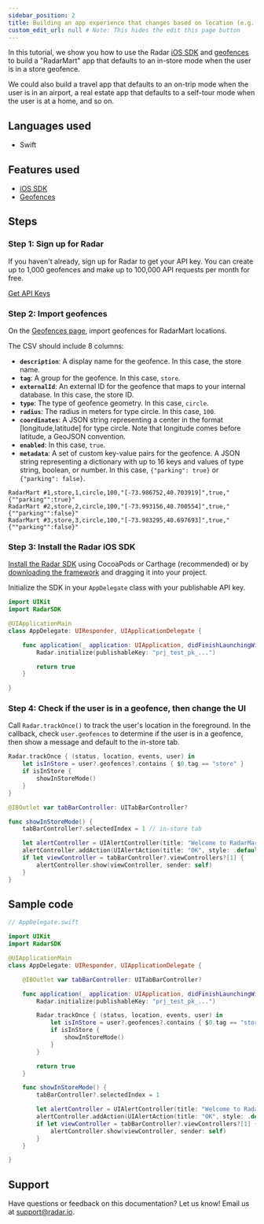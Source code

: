 ```yaml
---
sidebar_position: 2
title: Building an app experience that changes based on location (e.g., in-store mode)
custom_edit_url: null # Note: This hides the edit this page button
---
```


In this tutorial, we show you how to use the Radar [iOS SDK](/sdk) and [geofences](/geofences) to build a "RadarMart" app that defaults to an in-store mode when the user is in a store geofence.

We could also build a travel app that defaults to an on-trip mode when the user is in an airport, a real estate app that defaults to a self-tour mode when the user is at a home, and so on.

## Languages used

- Swift

## Features used

- [iOS SDK](/sdk/ios)
- [Geofences](/geofences)

## Steps

### Step 1: Sign up for Radar

If you haven't already, sign up for Radar to get your API key. You can create up to 1,000 geofences and make up to 100,000 API requests per month for free.

<a className="btn btn-large btn-primary" href="https://radar.io/signup">Get API Keys</a>

### Step 2: Import geofences

On the [Geofences page](https://radar.io/dashboard), import geofences for RadarMart locations.

The CSV should include 8 columns:

- **`description`**: A display name for the geofence. In this case, the store name.
- **`tag`**: A group for the geofence. In this case, `store`.
- **`externalId`**: An external ID for the geofence that maps to your internal database. In this case, the store ID.
- **`type`**: The type of geofence geometry. In this case, `circle`.
- **`radius`**: The radius in meters for type circle. In this case, `100`.
- **`coordinates`**: A JSON string representing a center in the format [longitude,latitude] for type circle. Note that longitude comes before latitude, a GeoJSON convention.
- **`enabled`**: In this case, `true`.
- **`metadata`**: A set of custom key-value pairs for the geofence. A JSON string representing a dictionary with up to 16 keys and values of type string, boolean, or number. In this case, `{"parking": true}` or `{"parking": false}`.

```csv
RadarMart #1,store,1,circle,100,"[-73.986752,40.703919]",true,"{""parking"":true}"
RadarMart #2,store,2,circle,100,"[-73.993156,40.700554]",true,"{""parking"":false}"
RadarMart #3,store,3,circle,100,"[-73.983295,40.697693]",true,"{""parking"":false}"
```

### Step 3: Install the Radar iOS SDK

[Install the Radar SDK](/sdk) using CocoaPods or Carthage (recommended) or by [downloading the framework](https://github.com/radarlabs/radar-sdk-ios/releases) and dragging it into your project.

Initialize the SDK in your `AppDelegate` class with your publishable API key.

```swift
import UIKit
import RadarSDK

@UIApplicationMain
class AppDelegate: UIResponder, UIApplicationDelegate {

    func application(_ application: UIApplication, didFinishLaunchingWithOptions launchOptions: [UIApplication.LaunchOptionsKey: Any]?) -> Bool {
        Radar.initialize(publishableKey: "prj_test_pk_...")

        return true
    }

}
```

### Step 4: Check if the user is in a geofence, then change the UI

Call `Radar.trackOnce()` to track the user's location in the foreground. In the callback, check `user.geofences` to determine if the user is in a geofence, then show a message and default to the in-store tab.

```swift
Radar.trackOnce { (status, location, events, user) in
    let isInStore = user?.geofences?.contains { $0.tag == "store" }
    if isInStore {
        showInStoreMode()
    }
}
```

```swift
@IBOutlet var tabBarController: UITabBarController?

func showInStoreMode() {
    tabBarController?.selectedIndex = 1 // in-store tab

    let alertController = UIAlertController(title: "Welcome to RadarMart!", message: nil, preferredStyle: .alert)
    alertController.addAction(UIAlertAction(title: "OK", style: .default, handler: nil))
    if let viewController = tabBarController?.viewControllers?[1] {
        alertController.show(viewController, sender: self)
    }
}
```

## Sample code

```swift
// AppDelegate.swift

import UIKit
import RadarSDK

@UIApplicationMain
class AppDelegate: UIResponder, UIApplicationDelegate {

    @IBOutlet var tabBarController: UITabBarController?

    func application(_ application: UIApplication, didFinishLaunchingWithOptions launchOptions: [UIApplication.LaunchOptionsKey: Any]?) -> Bool {
        Radar.initialize(publishableKey: "prj_test_pk_...")

        Radar.trackOnce { (status, location, events, user) in
            let isInStore = user?.geofences?.contains { $0.tag == "store" }
            if isInStore {
                showInStoreMode()
            }
        }

        return true
    }

    func showInStoreMode() {
        tabBarController?.selectedIndex = 1

        let alertController = UIAlertController(title: "Welcome to RadarMart!", message: nil, preferredStyle: .alert)
        alertController.addAction(UIAlertAction(title: "OK", style: .default, handler: nil))
        if let viewController = tabBarController?.viewControllers?[1] {
            alertController.show(viewController, sender: self)
        }
    }

}
```

## Support

Have questions or feedback on this documentation? Let us know! Email us at [support@radar.io](mailto:support@radar.io).
